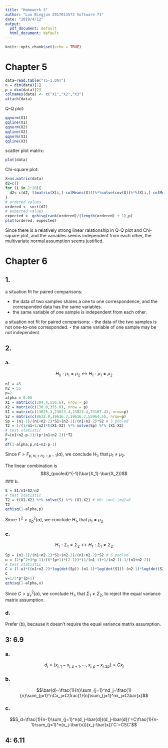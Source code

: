 ```yaml
---
title: "Homework 3"
author: "Luo Bingjun 2017013573 Software 71"
date: "2019/4/12"
output:
  pdf_document: default
  html_document: default
---
```


```r
knitr::opts_chunk$set(echo = TRUE)
```

# Chapter 5

```R
data=read.table("T5-1.DAT")
n = dim(data)[1]
p = dim(data)[2]
colnames(data) <- c("X1","X2","X3")
attach(data)
```

Q-Q plot:

```R
qqnorm(X1)
qqline(X1)
qqnorm(X2)
qqline(X2)
qqnorm(X3)
qqline(X3)
```

scatter plot matrix:

```R
plot(data)
```

Chi-square plot:
```R
X=as.matrix(data)
d2=c()
for (i in 1:20){
  d2<-c(d2, t(matrix(X[i,]-colMeans(X)))%*%solve(cov(X))%*%(X[i,]-colMeans(X)))
}
# ordered values
ordered <- sort(d2)
# expected values
expected <- qchisq(rank(ordered)/(length(ordered) + 1),p)
plot(ordered, expected)
```

Since there is a relatively strong linear ralationship in Q-Q plot and Chi-square plot, and the variables seems independent from each other, the multivariate normal assumption seems justified.

# Chapter 6
## 1.
a situation fit for paired comparisons:

- the data of two samples shares a one to one correspondence, and the corresponded data has the same variables.
- the same variable of one sample is independent from each other.

a situation not fit for paired comparisons:
- the data of the two samples is not one-to-one corresponded.
- the same variable of one sample may be not independent.

## 2.

### a.
$$H_0:\mu_1=\mu_2\leftrightarrow H_1:\mu_1\ne\mu_2$$

```R
n1 = 45
n2 = 55
p=2
alpha = 0.05
X1 = matrix(c(204.4,556.6), nrow = p)
X2 = matrix(c(130.0,355.0), nrow = p)
S1 = matrix(c(13825.3,23823.4,23823.4,73107.4), nrow=p)
S2 = matrix(c(8632.0,19616.7,19616.7,55964.5), nrow=p)
Sp = (n1-1)/(n1+n2-2)*S1+(n2-1)/(n1+n2-2)*S2 # S_pooled
T2 = 1/(1/n1+1/n2)*t(X1-X2) %*% solve(Sp) %*% (X1-X2)
# test statistic
F=(n1+n2-p-1)/(p*(n1+n2-2))*T2
F
df(1-alpha,p,n1+n2-p-1)
```
Since $F>F_{p,n_1+n_2-p-1}(\alpha)$, we conclude $H_1$, that $\mu_1\ne\mu_2$.

The linear combination is $$S_{pooled}^{-1}(\bar{X_1}-\bar{X_2})$$
### b.

```R
S = S1/n1+S2/n2
# test statistic
T2 = t(X1-X2) %*% solve(S) %*% (X1-X2) # H0: \mu1-\mu2=0
T2
qchisq(1-alpha,p)
```
Since $T^2>\chi_p^2(\alpha)$, we conclude $H_1$, that $\mu_1\ne\mu_2$.

### c.
$$H_1:\Sigma_1=\Sigma_2\leftrightarrow H_1:\Sigma_1\ne\Sigma_2$$
```R
Sp = (n1-1)/(n1+n2-2)*S1+(n2-1)/(n1+n2-2)*S2 # S_pooled
u = (2*p^2+3*p-1)/(6*(p+1)*(2-1))*(1/(n1-1)+1/(n2-1)-1/(n1+n2-2))
# test statistic
C = (1-u)*((n1+n2-2)*log(det(Sp))-(n1-1)*log(det(S1))-(n2-1)*log(det(S2)))
C
v=1/2*p*(p+1)
qchisq(1-alpha,v)
```

Since $C>\chi_v^2(\alpha)$, we conclude $H_1$, that $\Sigma_1\ne\Sigma_2$, to reject the equal variance matrix assumption.

### d.
Prefer (b), because it doesn't require the equal variance matrix assumption.

## 3: 6.9
### a.
$$d_j=(x_{j,1}-x_{j,p+1},\cdots,x_{j,p}-x_{j,2p})=Cx_j$$

### b.
$$\bar{d}=\frac{1}{n}\sum_{j=1}^nd_j=\frac{1}{n}\sum_{j=1}^nCx_j=C\frac{1}{n}\sum_{j=1}^nx_j=C\bar{x}$$

### c.
$$S_d=\frac{1}{n-1}\sum_{j=1}^n(d_j-\bar{d})(d_j-\bar{d})'=C\frac{1}{n-1}\sum_{j=1}^n(x_j-\bar{x})(x_j-\bar{x})'C'=CSC'$$

## 4: 6.11




